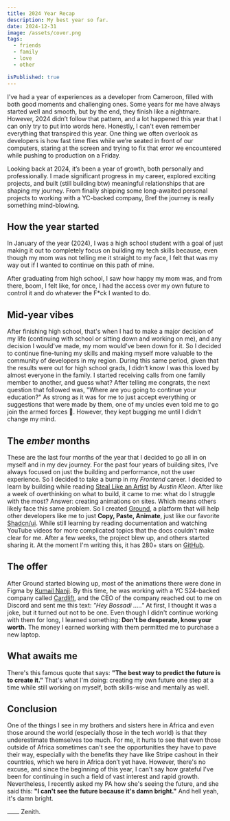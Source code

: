 ```yaml
---
title: 2024 Year Recap
description: My best year so far.
date: 2024-12-31
image: /assets/cover.png
tags:
  - friends
  - family
  - love
  - other

isPublished: true
---
```


I've had a year of experiences as a developer from Cameroon, filled with both good moments and challenging ones. Some years for me have always started well and smooth, but by the end, they finish like a nightmare. However, 2024 didn’t follow that pattern, and a lot happened this year that I can only try to put into words here. Honestly, I can't even remember everything that transpired this year. One thing we often overlook as developers is how fast time flies while we’re seated in front of our computers, staring at the screen and trying to fix that error we encountered while pushing to production on a Friday.

Looking back at 2024, it’s been a year of growth, both personally and professionally. I made significant progress in my career, explored exciting projects, and built (still building btw) meaningful relationships that are shaping my journey. From finally shipping some long-awaited personal projects to working with a YC-backed company, Bref the journey is really something mind-blowing.

## How the year started

In January of the year (2024), I was a high school student with a goal of just making it out to completely focus on building my tech skills because, even though my mom was not telling me it straight to my face, I felt that was my way out if I wanted to continue on this path of mine.

After graduating from high school, I saw how happy my mom was, and from there, boom, I felt like, for once, I had the access over my own future to control it and do whatever the F\*ck I wanted to do.

## Mid-year vibes

After finishing high school, that's when I had to make a major decision of my life (continuing with school or sitting down and working on me), and any decision I would've made, my mom would've been down for it. So I decided to continue fine-tuning my skills and making myself more valuable to the community of developers in my region. During this same period, given that the results were out for high school grads, I didn’t know I was this loved by almost everyone in the family. I started receiving calls from one family member to another, and guess what? After telling me congrats, the next question that followed was, "Where are you going to continue your education?" As strong as it was for me to just accept everything or suggestions that were made by them, one of my uncles even told me to go join the armed forces 🤣. However, they kept bugging me until I didn’t change my mind.

## The _ember_ months

These are the last four months of the year that I decided to go all in on myself and in my dev journey. For the past four years of building sites, I've always focused on just the building and performance, not the user experience. So I decided to take a bump in my _Frontend_ career. I decided to learn by building while reading [Steal Like an Artist](https://bossadizenith.me) by _Austin Kleon_. After like a week of overthinking on what to build, it came to me: what do I struggle with the most? Answer: creating animations on sites. Which means others likely face this same problem. So I created [Ground](https://ground.bossadizenith.me), a platform that will help other developers like me to just **Copy, Paste, Animate**, just like our favorite [Shadcn/ui](https://ui.shadcn.com). While still learning by reading documentation and watching YouTube videos for more complicated topics that the docs couldn't make clear for me. After a few weeks, the project blew up, and others started sharing it. At the moment I'm writing this, it has 280+ stars on [GitHub](https://github.com/code-env/framer-ground).

## The offer

After Ground started blowing up, most of the animations there were done in Figma by [Kumail Nanji](https://x.com/kumailnanji). By this time, he was working with a YC S24-backed company called [Cardlift](https://withcardlift.com), and the CEO of the company reached out to me on Discord and sent me this text: _"Hey Bossadi ....."_ At first, I thought it was a joke, but it turned out not to be one. Even though I didn't continue working with them for long, I learned something: **Don't be desperate, know your worth.** The money I earned working with them permitted me to purchase a new laptop.

## What awaits me

There's this famous quote that says: **"The best way to predict the future is to create it."** That's what I'm doing: creating my own future one step at a time while still working on myself, both skills-wise and mentally as well.

## Conclusion

One of the things I see in my brothers and sisters here in Africa and even those around the world (especially those in the tech world) is that they underestimate themselves too much. For me, it hurts to see that even those outside of Africa sometimes can't see the opportunities they have to pave their way, especially with the benefits they have like Stripe cashout in their countries, which we here in Africa don’t yet have. However, there's no excuse, and since the beginning of this year, I can't say how grateful I've been for continuing in such a field of vast interest and rapid growth. Nevertheless, I recently asked my PA how she's seeing the future, and she said this: **"I can't see the future because it's damn bright."** And hell yeah, it's damn bright.

⎼⎼ Zenith.
